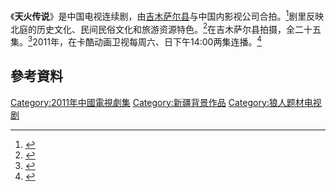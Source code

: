 《'''天火传说'''》是中国电视连续剧，由[[吉木萨尔县|吉木萨尔县]]与中国内影视公司合拍。<ref>{{Cite news|url=http://www.xjbs.com.cn/zphd/2010-06/05/cms1160663article.shtml|title=吉木萨尔县与国内影视公司合拍《天火传说》|language=zh-cn|publisher=新疆新闻在线网|author=殷春|date=2010-06-05-13-48|accessdate=2015-04-27}}{{dead link|date=2017年12月 |bot=InternetArchiveBot |fix-attempted=yes }}</ref>剧里反映北庭的历史文化、民间民俗文化和旅游资源特色。<ref>{{Cite news|url=http://news.ts.cn/content/2010-05/31/content_5007725.htm|title=吉木萨尔与影视公司合作拍电视连续剧《天火传说》|language=zh-cn|publisher=天山网|author=韩晓怡|date=2010年5月31日|accessdate=2015-04-27|archive-url=https://web.archive.org/web/20181123065610/http://news.ts.cn/content/2010-05/31/content_5007725.htm|archive-date=2018年11月23日|dead-url=yes}}</ref>在吉木萨尔县拍摄，全二十五集。<ref>{{Cite news|url=http://news.ts.cn/content/2010-08/05/content_5140418.htm|title=大型电视连续剧《天火传说》在吉木萨尔县封镜|language=zh-cn|publisher=天山网|author=佟志红|date=2010年8月5日|accessdate=2015-04-27|archive-url=https://web.archive.org/web/20181123065621/http://news.ts.cn/content/2010-08/05/content_5140418.htm|archive-date=2018年11月23日|dead-url=yes}}</ref>2011年，在卡酷动画卫视每周六、日下午14:00两集连播。<ref>{{Cite news|url=http://ent.sina.com.cn/v/m/2011-03-24/14183263200.shtml|title=《天火传说》登录卡酷 “狼人”陈佳吃生肉串|language=zh-cn|publisher=新浪|author=|date=2011年3月24日|accessdate=2018-11-23|archive-date=2018-11-23|archive-url=https://web.archive.org/web/20181123065717/http://ent.sina.com.cn/v/m/2011-03-24/14183263200.shtml|dead-url=no}}</ref>
==參考資料==
{{Reflist}}

[[Category:2011年中國電視劇集|Category:2011年中國電視劇集]]
[[Category:新疆背景作品|Category:新疆背景作品]]
[[Category:狼人题材电视剧|Category:狼人题材电视剧]]